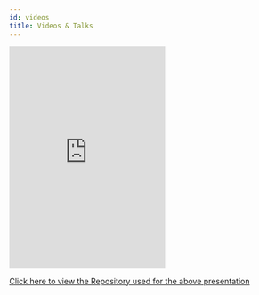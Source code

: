 ```yaml
---
id: videos
title: Videos & Talks
---
```


<iframe
  width="280"
  height="400"
  src="https://www.youtube.com/embed/seU46c6Jz7E"
  frameborder="0"
  allow="accelerometer; autoplay; encrypted-media; gyroscope; picture-in-picture"
  allowfullscreen
  style={{
    width: '100%',
  }}
></iframe>

[Click here to view the Repository used for the above presentation](https://github.com/TanStack/svelte-query-blog-refactor-example)
